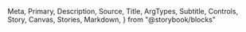   Meta,
  Primary,
  Description,
  Source,
  Title,
  ArgTypes,
  Subtitle,
  Controls,
  Story,
  Canvas,
  Stories,
  Markdown,
} from "@storybook/blocks"

<Meta of={MegaTitle} />

<Title />

<Description of={MegaTitle} />

```tsx
import { MegaTitle } from "@einride/ui"
```

## Basic

<Description of={MegaTitle.Basic} />

<Canvas of={MegaTitle.Basic} />

<Controls of={MegaTitle.Basic} />
